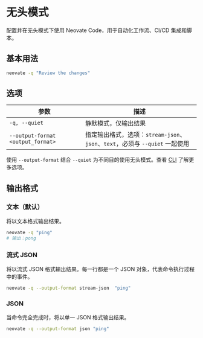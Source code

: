 # 无头模式

配置并在无头模式下使用 Neovate Code，用于自动化工作流、CI/CD 集成和脚本。

## 基本用法

```bash
neovate -q "Review the changes"
```

## 选项

| 参数 | 描述 |
| --- | --- |
| `-q, --quiet` | 静默模式，仅输出结果 |
| `--output-format <output_format>` | 指定输出格式，选项：`stream-json`、`json`、`text`，必须与 `--quiet` 一起使用 |

使用 `--output-format` 结合 `--quiet` 为不同目的使用无头模式。查看 [CLI](./cli) 了解更多选项。

## 输出格式

### 文本（默认）

将以文本格式输出结果。

```bash
neovate -q "ping"
# 输出：pong
```

### 流式 JSON

将以流式 JSON 格式输出结果。每一行都是一个 JSON 对象，代表命令执行过程中的事件。

```bash
neovate -q --output-format stream-json  "ping"
```

### JSON

当命令完全完成时，将以单一 JSON 格式输出结果。

```bash
neovate -q --output-format json "ping"
```
